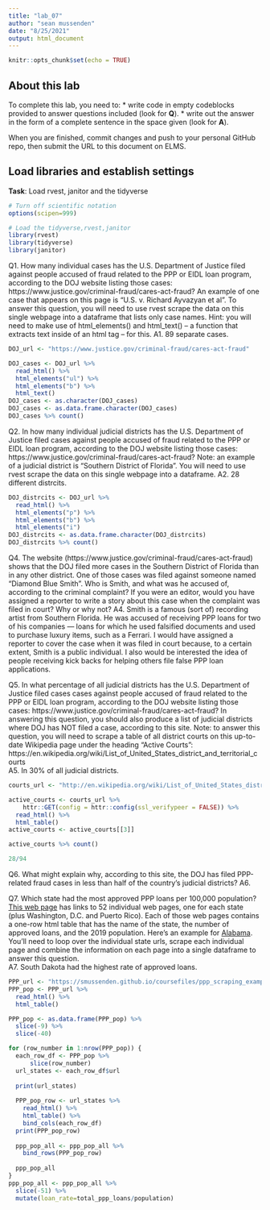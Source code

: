```yaml
---
title: "lab_07"
author: "sean mussenden"
date: "8/25/2021"
output: html_document
---
```


```r
knitr::opts_chunk$set(echo = TRUE)
```

## About this lab

To complete this lab, you need to:
* write code in empty codeblocks provided to answer questions included (look for **Q**).
* write out the answer in the form of a complete sentence in the space given (look for **A**).

When you are finished, commit changes and push to your personal GitHub repo, then submit the URL to this document on ELMS.

## Load libraries and establish settings
**Task**: Load rvest, janitor and the tidyverse
```r
# Turn off scientific notation
options(scipen=999)

# Load the tidyverse,rvest,janitor
library(rvest)
library(tidyverse)
library(janitor)
```


Q1. How many individual cases has the U.S. Department of Justice filed against people accused of fraud related to the PPP or EIDL loan program, according to the DOJ website listing those cases: https://www.justice.gov/criminal-fraud/cares-act-fraud?  An example of one case that appears on this page is "U.S. v. Richard Ayvazyan et al". To answer this question, you will need to use rvest scrape the data on this single webpage into a dataframe that lists only case names. Hint: you will need to make use of html_elements() and html_text() -- a function that extracts text inside of an html tag -- for this.
A1. 89 separate cases.

```r
DOJ_url <- "https://www.justice.gov/criminal-fraud/cares-act-fraud"

DOJ_cases <- DOJ_url %>%
  read_html() %>%
  html_elements("ul") %>%
  html_elements("b") %>%
  html_text()
DOJ_cases <- as.character(DOJ_cases)
DOJ_cases <- as.data.frame.character(DOJ_cases)
DOJ_cases %>% count()
```

Q2. In how many individual judicial districts has the U.S. Department of Justice filed cases against people accused of fraud related to the PPP or EIDL loan program, according to the DOJ website listing those cases: https://www.justice.gov/criminal-fraud/cares-act-fraud?  Note: an example of a judicial district is "Southern District of Florida". You will need to use rvest scrape the data on this single webpage into a dataframe.
A2. 28 different distrcits.

```r
DOJ_distrcits <- DOJ_url %>%
  read_html() %>%
  html_elements("p") %>%
  html_elements("b") %>%
  html_elements("i")
DOJ_distrcits <- as.data.frame.character(DOJ_distrcits)
DOJ_distrcits %>% count()
```

Q4. The website (https://www.justice.gov/criminal-fraud/cares-act-fraud) shows that the DOJ filed more cases in the Southern District of Florida than in any other district. One of those cases was filed against someone named "Diamond Blue Smith". Who is Smith, and what was he accused of, according to the criminal complaint? If you were an editor, would you have assigned a reporter to write a story about this case when the complaint was filed in court? Why or why not?
A4. Smith is a famous (sort of) recording artist from Southern Florida. He was accused of receiving PPP loans for two of his companies — loans for which he used falsified documents and used to purchase luxury items, such as a Ferrari. I would have assigned a reporter to cover the case when it was filed in court because, to a certain extent, Smith is a public individual. I also would be interested the idea of people receiving kick backs for helping others file false PPP loan applications.

Q5. In what percentage of all judicial districts has the U.S. Department of Justice filed cases cases against people accused of fraud related to the PPP or EIDL loan program, according to the DOJ website listing those cases: https://www.justice.gov/criminal-fraud/cares-act-fraud? In answering this question, you should also produce a list of judicial districts where DOJ has NOT filed a case, according to this site.  Note: to answer this question, you will need to scrape a table of all district courts on this up-to-date Wikipedia page under the heading "Active Courts": https://en.wikipedia.org/wiki/List_of_United_States_district_and_territorial_courts  
A5. In 30% of all judicial districts.


```r
courts_url <- "http://en.wikipedia.org/wiki/List_of_United_States_district_and_territorial_courts" 

active_courts <- courts_url %>%
    httr::GET(config = httr::config(ssl_verifypeer = FALSE)) %>% 
  read_html() %>%
  html_table()
active_courts <- active_courts[[3]]

active_courts %>% count()

28/94

```
Q6. What might explain why, according to this site, the DOJ has filed PPP-related fraud cases in less than half of the country's judicial districts?
A6.

Q7. Which state had the most approved PPP loans per 100,000 population? [This web page](https://smussenden.github.io/coursefiles/ppp_scraping_example/index.html) has links to 52 individual web pages, one for each state (plus Washington, D.C. and Puerto Rico). Each of those web pages contains a one-row html table that has the name of the state, the number of approved loans, and the 2019 population. Here's an example for [Alabama](https://smussenden.github.io/coursefiles/ppp_scraping_example/states/alabama.html). You'll need to loop over the individual state urls, scrape each individual page and combine the information on each page into a single dataframe to answer this question.  
A7. South Dakota had the highest rate of approved loans.
```r
PPP_url <- "https://smussenden.github.io/coursefiles/ppp_scraping_example/index.html"
PPP_pop <- PPP_url %>%
  read_html() %>%
  html_table()

PPP_pop <- as.data.frame(PPP_pop) %>%
  slice(-9) %>%
  slice(-40)

for (row_number in 1:nrow(PPP_pop)) {
  each_row_df <- PPP_pop %>%
      slice(row_number)
  url_states <- each_row_df$url
  
  print(url_states)
  
  PPP_pop_row <- url_states %>%
    read_html() %>%
    html_table() %>%
    bind_cols(each_row_df)
  print(PPP_pop_row)
  
  ppp_pop_all <- ppp_pop_all %>%
    bind_rows(PPP_pop_row)
  
  ppp_pop_all
}
ppp_pop_all <- ppp_pop_all %>%
  slice(-51) %>%
  mutate(loan_rate=total_ppp_loans/population)
```
